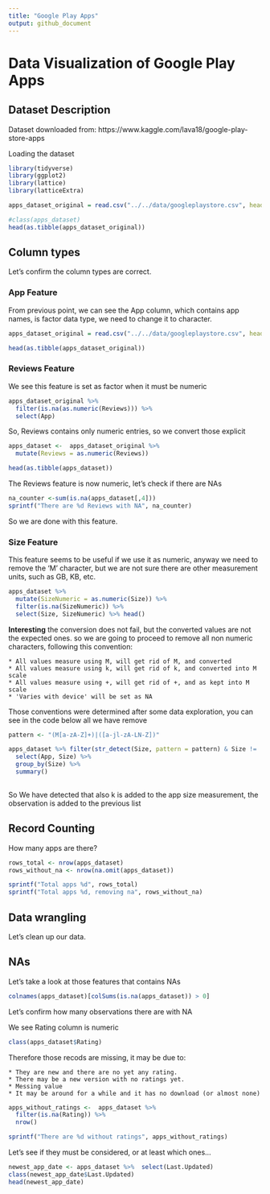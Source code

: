 ```yaml
---
title: "Google Play Apps"
output: github_document
---
```



# Data Visualization of Google Play Apps

## Dataset Description

Dataset downloaded from: https://www.kaggle.com/lava18/google-play-store-apps

Loading the dataset

```r
library(tidyverse)
library(ggplot2)
library(lattice)
library(latticeExtra)

apps_dataset_original = read.csv("../../data/googleplaystore.csv", header = TRUE, sep = ",")

#class(apps_dataset)
head(as.tibble(apps_dataset_original))
```


## Column types
Let's confirm the column types are correct.  

### App Feature

From previous point, we can see the App column, which contains app names, is factor data type, we need to change it to character.

```r
apps_dataset_original = read.csv("../../data/googleplaystore.csv", header = TRUE, sep = ",", as.is = c("App"))

head(as.tibble(apps_dataset_original))
```

### Reviews Feature

We see this feature is set as factor when it must be numeric
```r
apps_dataset_original %>%
  filter(is.na(as.numeric(Reviews))) %>%
  select(App)
```
So, Reviews contains only numeric entries, so we convert those explicit

```r
apps_dataset <-  apps_dataset_original %>% 
  mutate(Reviews = as.numeric(Reviews))

head(as.tibble(apps_dataset))
```

The Reviews feature is now numeric, let's check if there are NAs

```r
na_counter <-sum(is.na(apps_dataset[,4]))
sprintf("There are %d Reviews with NA", na_counter)
```
So we are done with this feature.

### Size Feature

This feature seems to be useful if we use it as numeric, anyway we need to remove the 'M' character, but we are not sure there are other measurement units, such as GB, KB, etc.


```r
apps_dataset %>% 
  mutate(SizeNumeric = as.numeric(Size)) %>%
  filter(is.na(SizeNumeric)) %>% 
  select(Size, SizeNumeric) %>% head()

```

**Interesting** the conversion does not fail, but the converted values are not the expected ones. so we are going to proceed to remove all non numeric characters, following this convention:

    * All values measure using M, will get rid of M, and converted
    * All values measure using k, will get rid of k, and converted into M scale
    * All values measure using +, will get rid of +, and as kept into M scale
    * 'Varies with device' will be set as NA
    

Those conventions were determined after some data exploration, you can see in the code below all we have remove

```r

pattern <- "(M[a-zA-Z]+)|([a-jl-zA-LN-Z])"

apps_dataset %>% filter(str_detect(Size, pattern = pattern) & Size != 'Varies with device') %>%
  select(App, Size) %>% 
  group_by(Size) %>%
  summary()
  
```

So We have detected that also k is added to the app size measurement, the observation is added to the previous list



## Record Counting

How many apps are there?

```r
rows_total <- nrow(apps_dataset)
rows_without_na <- nrow(na.omit(apps_dataset))

sprintf("Total apps %d", rows_total)
sprintf("Total apps %d, removing na", rows_without_na)
```





## Data wrangling

Let's clean up our data.



## NAs

Let's take a look at those features that contains NAs

```r
colnames(apps_dataset)[colSums(is.na(apps_dataset)) > 0]
```

Let's confirm how many observations there are with NA

We see Rating column is numeric
```r
class(apps_dataset$Rating)
```

Therefore those recods are missing, it may be due to:

    * They are new and there are no yet any rating.
    * There may be a new version with no ratings yet.
    * Messing value
    * It may be around for a while and it has no download (or almost none)
    

```r
apps_without_ratings <-  apps_dataset %>% 
  filter(is.na(Rating)) %>%
  nrow()

sprintf("There are %d without ratings", apps_without_ratings)
```

Let's see if they must be considered, or at least which ones...


```r
newest_app_date <- apps_dataset %>%  select(Last.Updated) 
class(newest_app_date$Last.Updated)
head(newest_app_date)
```


